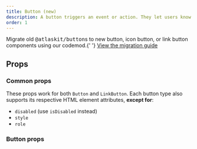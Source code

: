 ```yaml
---
title: Button (new)
description: A button triggers an event or action. They let users know what will happen next.
order: 1
---
```



<SectionMessage>
  <p>
    Migrate old <tt>@atlaskit/button</tt>s to new button, icon button, or link
    button components using our codemod.{' '}
    <a href="/components/button/migration-guide">View the migration guide</a>
  </p>
</SectionMessage>

## Props

### Common props

These props work for both `Button` and `LinkButton`. Each button type also supports its respective HTML element attributes, **except for**:

- `disabled` (use `isDisabled` instead)
- `style`
- `role`

<PropsTable heading="" props={CommonDefaultButtonProps} />

### Button props

<PropsTable heading="" props={ButtonProps} />
